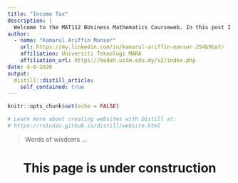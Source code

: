 ```yaml
---
title: "Income Tax"
description: |
  Welcome to the MAT112 BUsiness Mathematics Courseweb. In this post I have provided a short notes on income tax chapter. This will help the students to learn the topic under each section at ease. The content of each section has been designed in such a way that it is easy for students to follow the materials covered at your own pace. Each section will start with an introductory short video on the topic, then followed with a slideshow presentations and short notes with solved examples. Finally students will end the learning process by solving the exercises on their own. I hope you enjoy it!
author: 
  - name: "Kamarul Ariffin Mansor"
    url: https://my.linkedin.com/in/kamarul-ariffin-mansor-254b9ba7/
    affiliation: Universiti Teknologi MARA
    affiliation_url: https://kedah.uitm.edu.my/v2/index.php
date: 4-8-2020
output: 
  distill::distill_article:
    self_contained: true
---
```


```r
knitr::opts_chunk$set(echo = FALSE)

# Learn more about creating websites with Distill at:
# https://rstudio.github.io/distill/website.html

```

> Words of wisdoms ...  

<center>
<h1> This page is under construction </h1>  
</center>  
